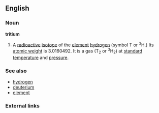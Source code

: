 {{wikipedia}}
==English==

===Noun===
'''tritium'''
#A [[radioactive]] [[isotope]] of the [[element]] [[hydrogen]] (symbol T or <sup>3</sup>H.)  Its [[atomic weight]] is 3.0160492. It is a gas (T<sub>2</sub> or <sup>3</sup>H<sub>2</sub>) at [[standard]] [[temperature]] and [[pressure]].

===See also===
*[[hydrogen]]
*[[deuterium]]
*[[element]]

===External links===
{{pedialite}}
